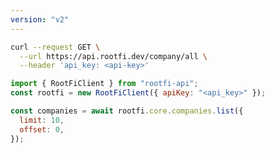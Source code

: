```yaml
---
version: "v2"
---
```


<RequestExample>

```bash cURL
curl --request GET \
  --url https://api.rootfi.dev/company/all \
  --header 'api_key: <api-key>'

```

```javascript NodeJS
import { RootFiClient } from "rootfi-api";
const rootfi = new RootFiClient({ apiKey: "<api_key>" });

const companies = await rootfi.core.companies.list({
  limit: 10,
  offset: 0,
});
```

</RequestExample>
